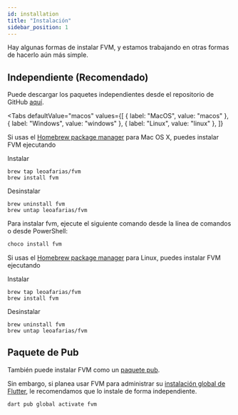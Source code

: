```yaml
---
id: installation
title: "Instalación"
sidebar_position: 1
---
```



Hay algunas formas de instalar FVM, y estamos trabajando en otras formas de hacerlo aún más simple.

## Independiente (Recomendado)

Puede descargar los paquetes independientes desde el repositorio de GitHub [aquí](https://github.com/leoafarias/fvm/releases).

<Tabs
  defaultValue="macos"
  values={[
    { label: "MacOS", value: "macos" },
    { label: "Windows", value: "windows" },
    { label: "Linux", value: "linux" },
  ]}
>
  <TabItem value="macos">

Si usas el [Homebrew package manager](https://brew.sh) para Mac OS X, puedes instalar FVM ejecutando

Instalar

```
brew tap leoafarias/fvm
brew install fvm
```

Desinstalar

```
brew uninstall fvm
brew untap leoafarias/fvm
```

  </TabItem>
  <TabItem value="windows">

Para instalar fvm, ejecute el siguiente comando desde la línea de comandos o desde PowerShell:

```bash
choco install fvm
```

  </TabItem>

  <TabItem value="linux">

Si usas el [Homebrew package manager](https://brew.sh) para Linux, puedes instalar FVM ejecutando

Instalar

```
brew tap leoafarias/fvm
brew install fvm
```

Desinstalar

```
brew uninstall fvm
brew untap leoafarias/fvm
```

</TabItem>
</Tabs>

## Paquete de Pub

También puede instalar FVM como un [paquete pub](https://pub.dev/packages/fvm).

Sin embargo, si planea usar FVM para administrar su [instalación global de Flutter](/docs/guides/global_version), le recomendamos que lo instale de forma independiente.

```bash
dart pub global activate fvm
```
